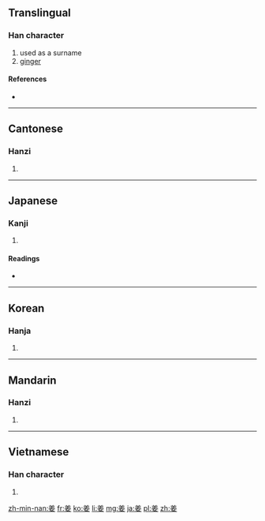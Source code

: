 {{also|薑}}<!--Why does this entry not make reference to the relationship between these two characters?-->
==Translingual==

===Han character===
{{Han char|rn=38|rad=女|as=06|sn=9|four=8040<sub>4</sub>|canj=廿土女 (TGV)|ids=⿱[[𦍌]][[女]]}}

# used as a surname
# [[ginger]]

====References====
* {{Han ref|kx=0259.200|dkj=06205|dj=0525.210|hdz=21047.110|uh=59DC|ud=23004|bh=ABB8|bd=43960}}

----

==Cantonese==

===Hanzi===
{{yue-hanzi|jyut=|y=geung1}}

# {{defn|lang=yue|sort=女06}}

----

==Japanese==

===Kanji===
{{ja-kanji|grade=|rs=女06}}

# {{defn|lang=ja|sort=女06}}

====Readings====
* {{ja-readings|on=[[きょう]] (kyō)|kun=[[つよい]] (tsuyoi)}}

----

==Korean==

===Hanja===
{{ko-hanja|hangeul=강|rv=gang|mr=kang}}

# {{defn|lang=ko|sort=女06}}

----

==Mandarin==

===Hanzi===
{{cmn-hanzi|pin=[[jiāng]] ([[jiang1]])|wg=chiang<sup>1</sup>}}

# {{defn|lang=cmn|sort=女06}}

----

==Vietnamese==

===Han character===
{{vi-hantu|[[khương]], [[cưng]], [[gừng]]|rs=女06}}

# {{defn|lang=vi|sort=女06}}

[[zh-min-nan:姜]]
[[fr:姜]]
[[ko:姜]]
[[li:姜]]
[[mg:姜]]
[[ja:姜]]
[[pl:姜]]
[[zh:姜]]
